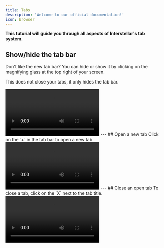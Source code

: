 ```yaml
---
title: Tabs
description: 'Welcome to our official documentation!'
icon: browser
---
```

**This tutorial will guide you through all aspects of Interstellar's tab system.**
## Show/hide the tab bar
Don't like the new tab bar? You can hide or show it by clicking on the magnifying glass at the top right of your screen.

This does not close your tabs, it only hides the tab bar.
<Frame>
<video controls src="assets\video\hidetabbar.mp4"></video>
</Frame>
---
## Open a new tab
Click on the `+` in the tab bar to open a new tab.
<Frame>
<video controls src="assets\video\open-tabs.mp4"></video>
</Frame>
---
## Close an open tab
To close a tab, click on the `X` next to the tab title.
<Frame>
<video controls src="assets\video\close-tabs.mp4"></video>
</Frame>

